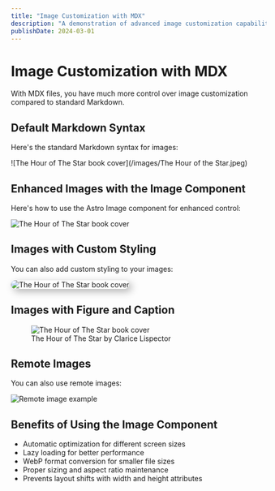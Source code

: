 ```yaml
---
title: "Image Customization with MDX"
description: "A demonstration of advanced image customization capabilities in MDX files."
publishDate: 2024-03-01
---
```



# Image Customization with MDX

With MDX files, you have much more control over image customization compared to standard Markdown.

## Default Markdown Syntax

Here's the standard Markdown syntax for images:

![The Hour of The Star book cover](/images/The Hour of the Star.jpeg)

## Enhanced Images with the Image Component

Here's how to use the Astro Image component for enhanced control:

<Image 
  src={bookCover} 
  alt="The Hour of The Star book cover" 
  width={300} 
  height={450}
/>

## Images with Custom Styling

You can also add custom styling to your images:

<Image 
  src={bookCover} 
  alt="The Hour of The Star book cover" 
  width={300} 
  height={450}
  style="border-radius: 15px; box-shadow: 5px 5px 15px rgba(0,0,0,0.3);"
/>

## Images with Figure and Caption

<figure>
  <Image 
    src={bookCover} 
    alt="The Hour of The Star book cover" 
    width={300} 
    height={450}
  />
  <figcaption>The Hour of The Star by Clarice Lispector</figcaption>
</figure>

## Remote Images

You can also use remote images:

<Image 
  src="https://images.unsplash.com/photo-1544947950-fa07a98d237f?q=80&w=1000"
  alt="Remote image example" 
  width={500} 
  height={300}
/>

## Benefits of Using the Image Component

- Automatic optimization for different screen sizes
- Lazy loading for better performance
- WebP format conversion for smaller file sizes
- Proper sizing and aspect ratio maintenance
- Prevents layout shifts with width and height attributes 